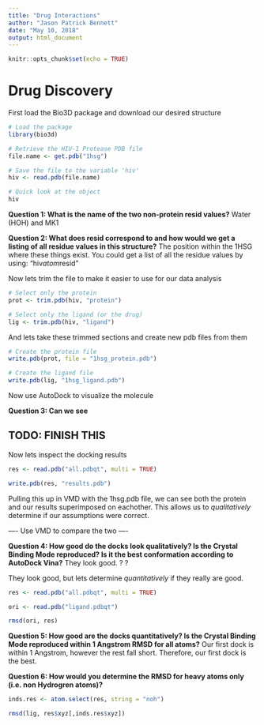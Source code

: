 ```yaml
---
title: "Drug Interactions"
author: "Jason Patrick Bennett"
date: "May 10, 2018"
output: html_document
---
```


```r
knitr::opts_chunk$set(echo = TRUE)
```

# Drug Discovery

First load the Bio3D package and download our desired structure

```r
# Load the package
library(bio3d)

# Retrieve the HIV-1 Protease PDB file
file.name <- get.pdb("1hsg")

# Save the file to the variable 'hiv'
hiv <- read.pdb(file.name)

# Quick look at the object
hiv
```

**Question 1: What is the name of the two non-protein resid values?**
  Water (HOH) and MK1
  
**Question 2: What does resid correspond to and how would we get a listing of all residue values in this structure?**
  The position within the 1HSG where these things exist. You could get   a list of all the residue values by using: "hiv$atom$resid"
  
  
Now lets trim the file to make it easier to use for our data analysis

```r
# Select only the protein
prot <- trim.pdb(hiv, "protein")

# Select only the ligand (or the drug)
lig <- trim.pdb(hiv, "ligand")
```


And lets take these trimmed sections and create new pdb files from them

```r
# Create the protein file
write.pdb(prot, file = "1hsg_protein.pdb")

# Create the ligand file
write.pdb(lig, "1hsg_ligand.pdb")
```


Now use AutoDock to visualize the molecule

**Question 3: Can we see **

## TODO: FINISH THIS






Now lets inspect the docking results

```r
res <- read.pdb("all.pdbqt", multi = TRUE)

write.pdb(res, "results.pdb")
```


Pulling this up in VMD with the 1hsg.pdb file, we can see both the protein and our results superimposed on eachother. This allows us to *qualitatively* determine if our assumptions were correct.

---- Use VMD to compare the two ----

**Question 4: How good do the docks look qualitatively? Is the Crystal Binding Mode reproduced? Is it the best conformation according to AutoDock Vina?**
  They look good. ? ?

They look good, but lets determine *quantitatively* if they really are good.

```r
res <- read.pdb("all.pdbqt", multi = TRUE)

ori <- read.pdb("ligand.pdbqt")

rmsd(ori, res)
```


**Question 5: How good are the docks quantitatively? Is the Crystal Binding Mode reproduced within 1 Angstrom RMSD for all atoms?**
  Our first dock is within 1 Angstrom, however the rest fall short.     Therefore, our first dock is the best.
  
**Question 6: How would you determine the RMSD for heavy atoms only (i.e. non Hydrogren atoms)?**
  
  
```r
inds.res <- atom.select(res, string = "noh")

rmsd(lig, res$xyz[,inds.res$xyz])
```

